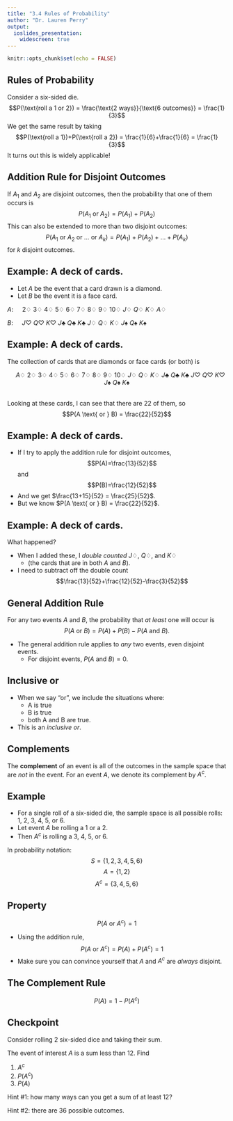 ---
title: "3.4 Rules of Probability"
author: "Dr. Lauren Perry"
output: 
  ioslides_presentation:
    widescreen: true
---

```{r setup, include=FALSE}
knitr::opts_chunk$set(echo = FALSE)
```

## Rules of Probability

Consider a six-sided die. $$P(\text{roll a 1 or 2}) = \frac{\text{2 ways}}{\text{6 outcomes}} = \frac{1}{3}$$ We get the same result by taking $$P(\text{roll a 1})+P(\text{roll a 2}) = \frac{1}{6}+\frac{1}{6} = \frac{1}{3}$$ It turns out this is widely applicable!

## Addition Rule for Disjoint Outcomes

If $A_1$ and $A_2$ are disjoint outcomes, then the probability that one of them occurs is $$P(A_1 \text{ or } A_2) = P(A_1)+P(A_2)$$ This can also be extended to more than two disjoint outcomes: $$P(A_1 \text{ or } A_2 \text{ or } \dots \text{ or } A_k) = P(A_1)+P(A_2)+\dots + P(A_k)$$ for $k$ disjoint outcomes.

## Example: A deck of cards. 

- Let $A$ be the event that a card drawn is a diamond.
- Let $B$ be the event it is a face card. 

$A$: $\quad 2\diamondsuit$ $3\diamondsuit$ $4\diamondsuit$ $5\diamondsuit$ $6\diamondsuit$ $7\diamondsuit$ $8\diamondsuit$ $9\diamondsuit$ $10\diamondsuit$ $J\diamondsuit$ $Q\diamondsuit$ $K\diamondsuit$ $A\diamondsuit$

$B$: $\quad J\heartsuit$ $Q\heartsuit$ $K\heartsuit$ $J\clubsuit$ $Q\clubsuit$ $K\clubsuit$ $J\diamondsuit$ $Q\diamondsuit$ $K\diamondsuit$ $J\spadesuit$ $Q\spadesuit$ $K\spadesuit$

## Example: A deck of cards.

The collection of cards that are diamonds or face cards (or both) is

<center>$\quad A\diamondsuit$ $2\diamondsuit$ $3\diamondsuit$ $4\diamondsuit$ $5\diamondsuit$ $6\diamondsuit$ $7\diamondsuit$ $8\diamondsuit$ $9\diamondsuit$ $10\diamondsuit$ $J\diamondsuit$ $Q\diamondsuit$ $K\diamondsuit$ $J\clubsuit$ $Q\clubsuit$ $K\clubsuit$ $J\heartsuit$ $Q\heartsuit$ $K\heartsuit$ $J\spadesuit$ $Q\spadesuit$ $K\spadesuit$</center>

<br>
Looking at these cards, I can see that there are 22 of them, so $$P(A \text{ or } B) = \frac{22}{52}$$

## Example: A deck of cards.

- If I try to apply the addition rule for disjoint outcomes, $$P(A)=\frac{13}{52}$$ and $$P(B)=\frac{12}{52}$$
- And we get $\frac{13+15}{52} = \frac{25}{52}$.
- But we know $P(A \text{ or } B) = \frac{22}{52}$.

## Example: A deck of cards.

What happened? 

- When I added these, I *double counted* $J\diamondsuit$, $Q\diamondsuit$, and $K\diamondsuit$ 
    - (the cards that are in both $A$ and $B$). 
- I need to subtract off the double count $$\frac{13}{52}+\frac{12}{52}-\frac{3}{52}$$

## General Addition Rule

For any two events $A$ and $B$, the probability that *at least* one will occur is $$P(A \text{ or } B) = P(A)+P(B)-P(A \text{ and }B).$$

- The general addition rule applies to *any* two events, even disjoint events. 
    - For disjoint events, $P(A \text{ and } B) = 0$.

## Inclusive or

- When we say "or", we include the situations where:
    - A is true
    - B is true
    - both A and B are true. 
- This is an *inclusive or*.  

## Complements

The **complement** of an event is all of the outcomes in the sample space that are *not* in the event. For an event $A$, we denote its complement by $A^c$.

## Example

- For a single roll of a six-sided die, the sample space is all possible rolls: 1, 2, 3, 4, 5, or 6. 
- Let event $A$ be rolling a 1 or a 2.
- Then $A^c$ is rolling a 3, 4, 5, or 6. 

In probability notation: $$S = \{1, 2, 3, 4, 5, 6\}$$ $$A=\{1,2\}$$ $$A^c=\{3, 4, 5, 6\}$$

## Property

$$P(A \text{ or } A^c)=1$$ 

- Using the addition rule, $$P(A \text{ or } A^c) = P(A)+P(A^c) = 1$$ 
- Make sure you can convince yourself that $A$ and $A^c$ are *always* disjoint.

## The Complement Rule

$$P(A) = 1-P(A^c)$$

## Checkpoint

Consider rolling 2 six-sided dice and taking their sum. 

The event of interest $A$ is a sum less than 12. Find

1. $A^c$
2. $P(A^c)$
3. $P(A)$

Hint #1: how many ways can you get a sum of at least 12?

Hint #2: there are 36 possible outcomes.